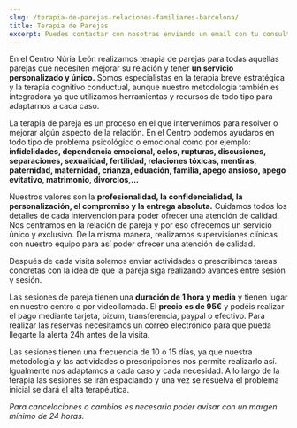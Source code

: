 ```yaml
---
slug: /terapia-de-parejas-relaciones-familiares-barcelona/
title: Terapia de Parejas
excerpt: Puedes contactar con nosotras enviando un email con tu consulta a psicologa@nurialeon.com, seguirnos en redes sociales o escribir un mensaje a través del formulario de contacto.
---
```

En el Centro Núria León realizamos terapia de parejas para todas aquellas parejas que necesiten mejorar su relación y tener **un servicio personalizado y único.**
Somos especialistas en la terapia breve estratégica y la terapia cognitivo conductual, aunque nuestro metodología también es integradora ya que utilizamos herramientas y recursos de todo tipo para adaptarnos a cada caso.

La terapia de pareja es un proceso en el que intervenimos para resolver o mejorar algún aspecto de la relación. En el Centro podemos ayudaros en todo tipo de problema psicológico o emocional como por ejemplo: **infidelidades, dependencia emocional, celos, rupturas, discusiones, separaciones, sexualidad, fertilidad, relaciones tóxicas, mentiras, paternidad, maternidad, crianza, eduación, familia, apego ansioso, apego evitativo, matrimonio, divorcios,...**



Nuestros valores son la **profesionalidad, la confidencialidad, la personalización, el compromiso y la entrega absoluta.** Cuidamos todos los detalles de cada intervención para poder ofrecer una atención de calidad. Nos centramos en la relación de pareja y por eso ofrecemos un servicio único y exclusivo. De la misma manera, realizamos supervisiones clínicas con nuestro equipo para así poder ofrecer una atención de calidad.

Después de cada visita solemos enviar actividades o prescribimos tareas concretas con la idea de que la pareja siga realizando avances entre sesión y sesión. 


Las sesiones de pareja tienen una **duración de 1 hora y media** y tienen lugar en nuestro centro o por videollamada. El **precio es de 95€** y podéis realizar el pago mediante tarjeta, bizum, transferencia, paypal o efectivo.
Para realizar las reservas necesitamos un correo electrónico para que pueda llegarte la alerta 24h antes de la visita. 

Las sesiones tienen una frecuencia de 10 o 15 días, ya que nuestra metodología y las actividades o prescripciones nos permite realizarlo así. Igualmente nos adaptamos a cada caso y cada necesidad. A lo largo de la terapia las sesiones se irán espaciando y una vez se resuelva el problema inicial se dará el alta terapéutica.

*Para cancelaciones o cambios es necesario poder avisar con un margen mínimo de 24 horas.*